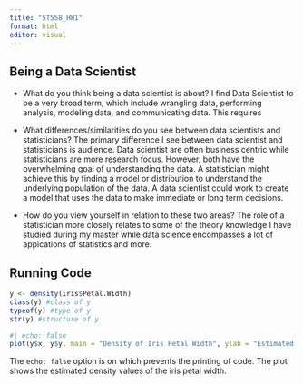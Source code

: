 ```yaml
---
title: "ST558_HW1"
format: html
editor: visual
---
```


## Being a Data Scientist

  * What do you think being a data scientist is about? 
  I find Data Scientist to be a very broad term, which include wrangling data, performing analysis, modeling data, and communicating data. This requires 
  
  * What differences/similarities do you see between data scientists and statisticians? The primary difference I see between data scientist and statisticians is audience. Data scientist are often business centric while statisticians are more research focus. However, both have the overwhelming goal of understanding the data. A statistician might achieve this by finding a model or distribution to understand the underlying population of the data. A data scientist could work to create a model that uses the data to make immediate or long term decisions.
  
  * How do you view yourself in relation to these two areas?
  The role of a statistician more closely relates to some of the theory knowledge I have studied during my master while data science encompasses a lot of appications of statistics and more.  

## Running Code

```r
y <- density(iris$Petal.Width)
class(y) #class of y
typeof(y) #type of y
str(y) #structure of y

```



```r
#| echo: false
plot(y$x, y$y, main = "Density of Iris Petal Width", ylab = "Estimated Desnity Values", xlab = "Coordinates")
```

The `echo: false` option is on which prevents the printing of code. The plot shows the estimated density values of the iris petal width.

